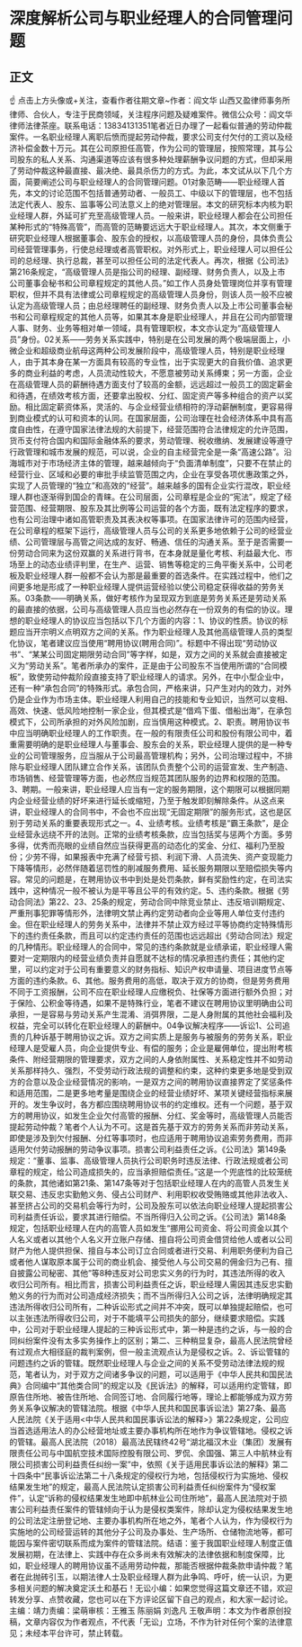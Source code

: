 # 深度解析公司与职业经理人的合同管理问题
## 正文
☝ 点击上方头像或+关注，查看作者往期文章~作者：阎文华 山西又盈律师事务所律师、合伙人，专注于民商领域，关注程序问题及疑难案件。微信公众号：阎文华律师法律茶座。联系电话：13834131351笔者近日办理了一起看似普通的劳动仲裁案件。一名职业经理人离职后愤而提起劳动仲裁，要求公司支付欠付的工资以及经济补偿金数十万元。其在公司原担任高管，作为公司的管理层，按照常理，其与公司股东的私人关系、沟通渠道等应该有很多种处理薪酬争议问题的方式，但却采用了劳动仲裁这种最直接、最决绝、最具杀伤力的方式。为此，本文试从以下几个方面，简要阐述公司与职业经理人的合同管理问题。01对象范畴——职业经理人首先，本文的讨论范围不包括普通劳动者、一般员工、中级以下的管理层，也不包括法定代表人、股东、监事等公司法意义上的绝对管理层。本文的研究标本内核为职业经理人群，外延可扩充至高级管理人员。一般来讲，职业经理人都会在公司担任某种形式的“特殊高管”，而高管的范畴要远远大于职业经理人。其次，本文侧重于研究职业经理人根据董事会、股东会的授权，以高级管理人员的身份，具体负责公司经营管理事务，行使总经理或者高管职权。对外形式上，职业经理人可以担任公司的总经理、执行总裁，甚至可以担任公司的法定代表人。再次，根据《公司法》第216条规定，“高级管理人员是指公司的经理、副经理、财务负责人，以及上市公司董事会秘书和公司章程规定的其他人员。”如工作人员身处管理岗位并享有管理职权，但并不具有法律或公司章程规定的高级管理人员身份，则该人员一般不应被认定为高级管理人员；由总经理聘任的副经理、财务负责人以及上市公司董事会秘书和公司章程规定的其他人员等，如果其本身是职业经理人，并且在公司内部管理人事、财务、业务等相对单一领域，具有管理职权，本文亦认定为“高级管理人员”身份。02关系——劳务关系实践中，特别是在公司发展的两个极端层面上，小微企业和超级商业航母这两种公司发展阶段中，高级管理人员，特别是职业经理人，由于其本身在某一方面具有较高的专业性，出于实现更大的自我价值、追求更多的商业利益的考虑，人员流动性较大，不愿意被劳动关系缚束；另一方面，企业在高级管理人员的薪酬待遇方面支付了较高的金额，远远超过一般员工的固定薪金和待遇，在绩效考核方面，还要拿出股权、分红、固定资产等多种组合的资产以奖励。相比固定薪资体系，灵活的、与企业经营业绩相符的浮动薪酬制度，更容易得到商业模式的认可和资本的认同。在国家层面，公司治理在社会经济体系中具有高度自由性，在遵守国家法律法规的大前提下，经营范围符合法律规定的允许范围，货币支付符合国内和国际金融体系的要求，劳动管理、税收缴纳、发展建设等遵守行政管理和城市发展的规范，可以说，企业的自主经营完全是一条“高速公路”。沿海城市对于市场经济主体的管理，越来越倾向于“负面清单制度”，只要不在禁止的经营行业、区域和必要的审批手续监管范围之内，企业在享受各项优惠政策之外，实现了人员管理的“独立”和高效的“经营”。越来越多的国有企业实行混改，职业经理人群也逐渐得到国企的青睐。在公司层面，公司章程是企业的“宪法”，规定了经营范围、经营期限、股东及其比例等公司运营的各个方面，既有法定程序的要求，也有公司治理中诸如高管职责及其表决权等事项。在国家法律许可的范围内经营，在公司章程的框架下运行，高级管理人员与公司的关系更多地依赖于公司的经营业绩、公司管理层与高管之间达成的友好、畅通、信任的沟通关系。至于是否需要一份劳动合同来为这份双赢的关系进行背书，在本身就是量化考核、利益最大化、市场至上的动态业绩评判里，在生产、运营、销售等稳定的三角平衡关系中，公司老板及职业经理人群一般都不会认为那是最重要的首选条件。在实践过程中，他们之间更多地是形成了一种职业经理人提供运营经验以使公司稳定获得收益的劳务关系。03条款——明确关系，做好考核作为呈现双方到底是劳务关系还是劳动关系的最直接的依据，公司与高级管理人员应当也必然存在一份双务的有偿的协议。理想的职业经理人的协议应当包括以下几个方面的内容：1、协议的性质。协议的标题应当开宗明义点明双方之间的关系。作为职业经理人及其他高级管理人员的类型化协议，笔者建议应当使用“聘用协议(聘用合同)”。标题中不得出现“劳动协议书”、“某某公司固定期限劳动合同”等字样，如是，双方之间的关系就会直接被定义为“劳动关系”。笔者所承办的案件，正是由于公司股东不当使用所谓的“合同模板”，致使劳动仲裁阶段直接支持了职业经理人的请求。另外，在中小型企业中，还有一种“承包合同”的特殊形式。承包合同，严格来讲，只产生对内的效力，对外仍是企业作为市场主体。职业经理人利用自己的技能和专业知识，当然可以变相、高效、快速、低风险地控制一家企业，但其模式是“借鸡下蛋、借船出海”，在承包模式下，公司所承担的对外风险加剧，应当慎用这种模式。2、职责。聘用协议书中应当明确职业经理人的工作职责。在一般的有限责任公司和股份有限公司中，着重需要明确的是职业经理人与董事会、股东会的关系，职业经理人提供的是一种专业的公司管理服务，应当服从于公司最高管理机构；另外，公司治理过程中，不排除与职业经理人团队建立合作关系，该团队负责整个公司的运营宣发、生产制造、市场销售、经营管理等方面，也必然应当规范其团队服务的边界和权限的范围。3、聘期。一般来讲，职业经理人应当有一定的服务期限，这个期限可以根据同期内企业经营业绩的好坏来进行延长或缩短，乃至于触发即刻解除条件。从这点来讲，职业经理人的合同书中，不会也不应出现“无固定期限”的服务形式，这也是区别于劳动关系的重要表现形式之一。4、业绩考核。业绩考核是“霸王条款”，是企业经营永远绕不开的法则。正常的业绩考核条款，应当包括奖与惩两个方面。多劳多得，优秀而亮眼的业绩自然应当获得更高的动态化的奖金、分红、福利乃至股份；少劳不得，如果报表中充满了经营亏损、利润下滑、人员流失、资产变现能力下降等情形，必然伴随着惩罚性的削减服务费用、延长服务期限以至赔偿损失等内容。常见的问题是，在聘用协议书中到处是处罚条款，鲜有奖励性约定，在司法实践中，这种情况一般不被认为是平等且公平的有效约定。5、违约条款。根据《劳动合同法》第22、23、25条的规定，劳动合同中除竞业禁止、违反培训期规定、严重刑事犯罪等情形外，法律明文禁止再约定劳动者向企业等用人单位支付违约金。但在职业经理人的劳务关系中，法律并不禁止双方经过平等协商约定特殊情形下的违约责任条款，而且可以约定违约责任的范围也远远超出《劳动合同法》规定的几种情形。职业经理人的合同中，常见的违约条款就是业绩承诺，职业经理人需要对一定期限内的经营业绩负责并自愿就不达标的情况承担违约责任；其他约定里，可以约定对于公司有重要意义的财务指标、知识产权申请量、项目进度节点等方面的违约条款。6、其他。服务费用的高低，取决于双方的协商，但是劳务费用不同于工资报酬，公司不应在职业经理人应缴税负、社保等方面进行额外负担；对于保险、公积金等待遇，如果不是特殊行业，笔者不建议在聘用协议里明确由公司承担，一是容易与劳动关系产生混淆、消弭界限，二是人身附属的其他社会福利及权益，完全可以转化在职业经理人的薪酬中。04争议解决程序——诉讼1、公司追责的几种诉基于聘用协议之诉。双方之间实质上是服务与被服务的劳务关系，职业经理人是受雇人员，向企业提供专业、有偿的服务；企业是雇佣单位，提出附考核条件、附经营期限的管理要求，双方之间的人身依附属性、关系稳定性并不如劳动关系那样持久、强烈，不受劳动行政法规的调整和约束，这种约束更多地是受到双方的合意以及企业经营情况的影响，一是双方之间的聘用协议直接界定了奖惩条件和适用范围，二是更多地考量是围绕企业的经营业绩好坏、某项关键经营指标来展开的。发生争议时，各方都应围绕聘用协议书的约定维权。还有一个问题，基于双方的聘用协议，如发生企业欠付高管的报酬、分红、奖金等时，高级管理人员能否提起劳动仲裁？笔者个人认为不可。这是首先基于双方的劳务关系而非劳动关系，即使是涉及到欠付报酬、分红等事项时，也应适用于聘用协议追索劳务费用，而非适用欠付劳动报酬的劳动争议事项。损害公司利益责任之诉。《公司法》第149条规定：“董事、监事、高级管理人员执行公司职务时违反法律、行政法规或者公司章程的规定，给公司造成损失的，应当承担赔偿责任。”这是一个兜底性的比较笼统的条款，其他诸如第21条、第147条等对于包括职业经理人在内的高管人员发生关联交易、违反忠实勤勉义务、侵占公司财产、利用职权收受贿赂或其他非法收入、甚至挤占公司的交易机会等行为时，公司及股东可以依法向职业经理人提起损害公司利益责任诉讼，要求其进行赔偿。不当所得归入公司之诉。《公司法》第148条规定，包括职业经理人在内的高管人员如发生“挪用公司资金、将公司资金以其个人名义或者以其他个人名义开立账户存储、擅自将公司资金借贷给他人或者以公司财产为他人提供担保、擅自与本公司订立合同或者进行交易、利用职务便利为自己或者他人谋取原本属于公司的商业机会、接受他人与公司交易的佣金归为己有、擅自披露公司秘密、其他”等8种违反对公司忠实义务的行为时，其违法所得的收入收归公司所有。相比而言，损害公司利益责任之诉，职业经理人需因其违反忠实勤勉义务的行为而对公司造成经济损失；而不当所得归入公司之诉，法律明确规定其违法所得收归公司所有，二种诉讼形式之间并不冲突，既可以单独提起赔偿，也可以主张违法所得收归公司，对于不能填平公司损失的部分，继续要求赔偿。实践中，公司对于职业经理人提起的三种诉讼形式中，第一种是违约之诉，与一般的合同纠纷案件没有太多实务操作上的区别；第二、三种稍显复杂，最高人民法院曾经有过观点大相径庭的裁判案例，但一般主流观点认为是侵权之诉。2、诉讼管辖的问题违约之诉的管辖。既然职业经理人与企业之间的关系不受劳动法律法规的规范，笔者认为，对于双方之间诸多争议的问题，可以适用于《中华人民共和国民法典》合同编中“其他类合同”的规定以及《民诉法》的解释，可以适用约定管辖，即原告住所地、被告住所地、合同签订地、合同履行地等，理论上都能够成为双方劳务关系争议解决的管辖法院。根据《中华人民共和国民事诉讼法》第27条、最高人民法院《关于适用<中华人民共和国民事诉讼法的解释>》第22条规定，公司应当首选适用法人的办公经营地址或主要办事机构所在地作为争议管辖地。侵权之诉的管辖。最高人民法院（2018）最高法民辖终42号“湖北福汉木业（集团）发展有限责任公司与中国航空技术国际控股有限公司、罗侃、余国强、第三人中航林业有限公司损害公司利益责任纠纷一案”中，依照《关于适用民事诉讼法的解释》第二十四条中“民事诉讼法第二十八条规定的侵权行为地，包括侵权行为实施地、侵权结果发生地”的规定，最高人民法院认定损害公司利益责任纠纷案件为“侵权案件”，认定“诉称的侵权结果发生地即中航林业公司住所地”，最高人民法院对于损害公司利益责任案件的管辖倾向于认为是侵权类案件，除却认定为侵权结果发生地的公司法定注册登记地、主要办事机构所在地之外，笔者个人认为，作为侵权行为实施地的公司经营运转的其他分子公司及办事处、生产场所、仓储物流地等，都可能因与案件密切联系而成为案件的管辖法院。结语：鉴于我国职业经理人制度正值发展初期，在法律上、实践中存在众多尚未有效解决的法律依据和制度保障，比如，职业经理人的聘用协议虽不适用劳动仲裁，那能否根据仲裁条款申请仲裁？笔者在此抛砖引玉，以期法律人士及职业经理人群为此争鸣、呼吁，统一认识，为更多相关问题的解决奠定沃土和基石！无讼小编：如果您觉得这篇文章还不错，欢迎转发分享、点赞收藏，您也可以在下方评论区留下自己的观点，和大家一起讨论。主编：靖力责编：梁萌审核：王雅玉 陈丽娟 刘逸凡 王敬声明：本文为作者原创投稿，文章内容仅为作者观点，不代表「无讼」立场，不作为针对任何个案的法律意见；未经本平台许可，禁止转载。